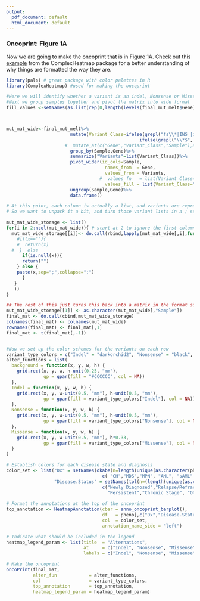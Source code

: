 ```yaml
---
output:
  pdf_document: default
  html_document: default
---
```

### Oncoprint: Figure 1A
Now we are going to make the oncoprint that is in Figure 1A.  Check out this [example](https://jokergoo.github.io/ComplexHeatmap-reference/book/oncoprint.html) from the ComplexHeatmap package for a better understanding of why things are formatted the way they are.
```r
library(pals) # great package with color palettes in R
library(ComplexHeatmap) #used for making the oncoprint

#Here we will identify whether a variant is an indel, Nonsense or Missense mutation
#Next we group samples together and pivot the matrix into wide format
fill_values <-setNames(as.list(rep(0,length(levels(final_mut_melt$Gene)))),levels(final_mut_melt$Gene))



mut_mat_wide<-final_mut_melt%>%
                        mutate(Variant_Class=ifelse(grepl("fs\\*|INS_|ins|ext|del",.$Mutation),"Indel",
                                                  ifelse(grepl("\\*$",.$Mutation),"Nonsense","Missense")))%>%
                      #  mutate_at(c("Gene","Variant_Class","Sample"),as.character())%>%
                        group_by(Sample,Gene)%>%
                        summarize("Variants"=list(Variant_Class))%>%
                        pivot_wider(id_cols=Sample, 
                                     names_from  = Gene, 
                                     values_from = Variants,
                                   #  values_fn   = list(Variant_Class=list),
                                     values_fill = list(Variant_Class="")) %>%
                        ungroup(Sample,Gene)%>%
                        data.frame()

# At this point, each column is actually a list, and variants are represnted as a list within a list. 
# So we want to unpack it a bit, and turn those variant lists in a ; separated vector

mut_mat_wide_storage <- list()
for(i in 2:ncol(mut_mat_wide)){ # start at 2 to ignore the first column of sample names
  mut_mat_wide_storage[[i]]<- do.call(rbind,lapply(mut_mat_wide[,i],function(x){
    #if(x==""){
    #  return(x)
  #  }  else  
      if(is.null(x)){
      return("")
    } else {
    paste(x,sep=";",collapse=";")
      }
   }
   ))
}

## The rest of this just turns this back into a matrix in the format suggested by ComplexHeatmap
mut_mat_wide_storage[[1]] <- as.character(mut_mat_wide[,"Sample"])
final_mat <- do.call(cbind,mut_mat_wide_storage)
colnames(final_mat) <- colnames(mut_mat_wide)
rownames(final_mat) <- final_mat[,1]
final_mat <- t(final_mat[,-1])


#Now we set up the color schemes for the variants on each row
variant_type_colors = c("Indel" = "darkorchid2", "Nonsense" = "black", "Missense" = "darkgreen")
alter_functions = list(
  background = function(x, y, w, h) {
    grid.rect(x, y, w, h-unit(0.25, "mm"), 
              gp = gpar(fill = "#CCCCCC", col = NA))
  },
  Indel = function(x, y, w, h) {
    grid.rect(x, y, w-unit(0.5, "mm"), h-unit(0.5, "mm"), 
              gp = gpar(fill = variant_type_colors["Indel"], col = NA))
  },
  Nonsense = function(x, y, w, h) {
    grid.rect(x, y, w-unit(0.5, "mm"), h-unit(0.5, "mm"), 
              gp = gpar(fill = variant_type_colors["Nonsense"], col = NA))
  },
  Missense = function(x, y, w, h) {
    grid.rect(x, y, w-unit(0.5, "mm"), h*0.33, 
              gp = gpar(fill = variant_type_colors["Missense"], col = NA))
  }
)

# Establish colors for each disease state and diagnosis
color_set <- list("Dx" = setNames(okabe(n=length(unique(as.character(pheno[,"Dx"])))),
                                    c( "CH","MDS","MPN", "AML", "sAML" ,"tAML","Other") ),
                  "Disease.Status" = setNames(tol(n=(length(unique(as.character(pheno[,"Disease.Status"]))))),
                                    c("Newly Diagnosed","Relapse/Refractory","Newly Transformed",
                                      "Persistent","Chronic Stage", "Other")))                       
                
# Format the annotations at the top of the oncoprint                                    
top_annotation <- HeatmapAnnotation(cbar = anno_oncoprint_barplot(),
                                    df   = pheno[,c("Dx","Disease.Status")],
                                    col  = color_set,
                                    annotation_name_side = "left")

# Indicate what should be included in the legend                  
heatmap_legend_param <- list(title  = "Alternations", 
                             at     = c("Indel", "Nonsense", "Missense"), 
                             labels = c("Indel", "Nonsense", "Missense"))

# Make the oncoprint
oncoPrint(final_mat,
          alter_fun            = alter_functions, 
          col                  = variant_type_colors, 
          top_annotation       = top_annotation,
          heatmap_legend_param = heatmap_legend_param)

```
